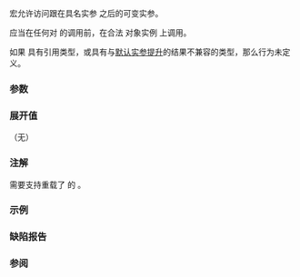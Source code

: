 {{ctitle|va_start}}
{{cpp/utility/variadic/navbar}}
{{ddcl|header=cstdarg|
void va_start( std::va_list ap, parm_n );
}}

{{tt|va_start}} 宏允许访问跟在具名实参 {{c|parm_n}} 之后的可变实参。

{{tt|va_start}} 应当在任何对 {{lc|va_arg}} 的调用前，在合法 {{lc|std::va_list}} 对象实例 {{c|ap}} 上调用。

{{rrev|since=c++11|
如果 {{c|parm_n}} 是{{ls|cpp/language/parameter pack#包展开}}或源自 {{lsd|cpp/language/lambda#lambda 捕获}}的实体，那么程序非良构，不要求诊断。
}}

如果 {{c|parm_n}} 具有引用类型，或具有与[[cpp/language/variadic_arguments#默认转换|默认实参提升]]的结果不兼容的类型，那么行为未定义。

===参数===
{{par begin}}
{{par|ap|{{lc|va_list}} 类型的对象}}
{{par|parm_n|首个可变参数之前的具名形参}}
{{par end}}

===展开值===
（无）

===注解===
{{tt|va_start}} 需要支持重载了 {{tt|operator&amp;}} 的 {{c|parm_n}}。

===示例===
{{example
|code=
#include &lt;cstdarg&gt;
#include &lt;iostream&gt;

int add_nums(int count...)
{
    int result = 0;
    std::va_list args;
    va_start(args, count);
    for (int i = 0; i &lt; count; ++i)
        result += va_arg(args, int);
    va_end(args);
    return result;
}

int main()
{
    std::cout &lt;&lt; add_nums(4, 25, 25, 50, 50) &lt;&lt; '\n';
}
|output=
150
}}

===缺陷报告===
{{dr list begin}}
{{dr list item|wg=cwg|dr=273|std=C++98|before=不明确 {{tt|va_start}} 是否需要支持重载了 {{tt|operator&amp;}} 的 {{c|parm_n}}|after=需要支持}}
{{dr list item|wg=lwg|dr=2099|std=C++98|before=声明 {{c|parm_n}} 为函数，数组或引用类型时的行为未定义|after={{c|parm_n}} 具有引用类型时的行为未定义}}
{{dr list end}}

===参阅===
{{dsc begin}}
{{dsc inc|cpp/utility/variadic/dsc va_arg}}
{{dsc inc|cpp/utility/variadic/dsc va_end}}
{{dsc see c|c/variadic/va_start}}
{{dsc end}}

{{langlinks|de|en|es|fr|it|ja|pt|ru}}